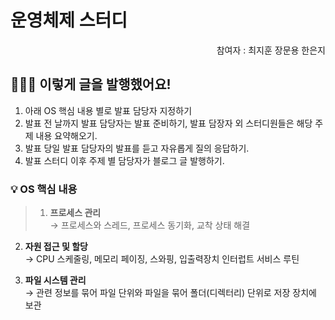 # 운영체제 스터디

<div align="right">
  참여자 : 
  <a src="https://github.com/JitHoon" alt="최지훈"> 최지훈 </a>
  <a src="https://github.com/moonyah" alt="장문용"> 장문용 </a>
  <a src="https://github.com/lilviolie" alt="한은지"> 한은지</a>
</div>

## 🧑🏻‍💻 이렇게 글을 발행했어요!

1. 아래 OS 핵심 내용 별로 발표 담당자 지정하기
2. 발표 전 날까지 발표 담당자는 발표 준비하기, 발표 담장자 외 스터디원들은 해당 주제 내용 요약해오기.
3. 발표 당일 발표 담당자의 발표를 듣고 자유롭게 질의 응답하기.
4. 발표 스터디 이후 주제 별 담당자가 블로그 글 발행하기.

### 💡 OS 핵심 내용
> 1. **프로세스 관리**  
    → 프로세스와 스레드, 프로세스 동기화, 교착 상태 해결
>  
  2. **자원 접근 및 할당**  
    → CPU 스케줄링, 메모리 페이징, 스와핑, 입출력장치 인터럽트 서비스 루틴
> 
  3. **파일 시스템 관리**  
    → 관련 정보를 묶어 파일 단위와 파일을 묶어 폴더(디렉터리) 단위로 저장 장치에 보관